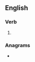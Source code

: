 {{also|innovâtes}}
==English==

===Verb===
{{head|en|verb form}}

# {{en-third-person singular of|innovate}}

===Anagrams===
* {{anagrams|en|a=aeinnostv|native son|venations}}
